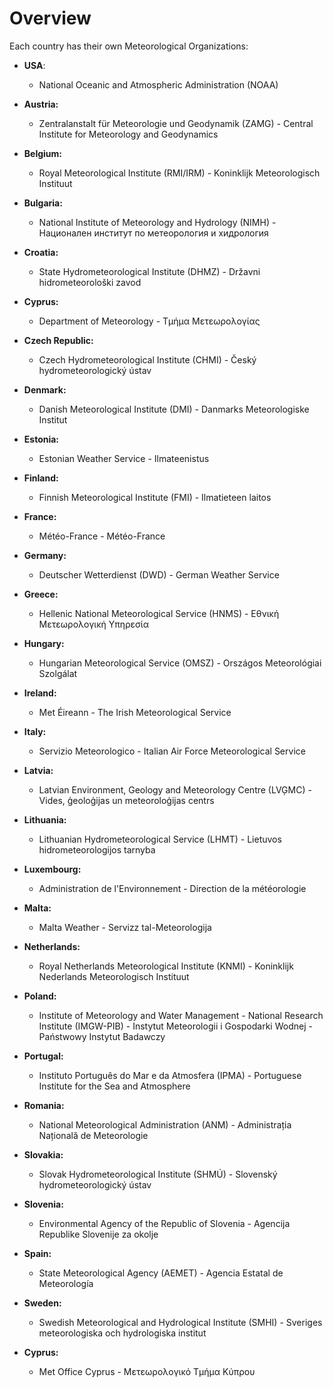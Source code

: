 # Overview

Each country has their own Meteorological Organizations:

- **USA**:
	- National Oceanic and Atmospheric Administration (NOAA)

- **Austria:**
   - Zentralanstalt für Meteorologie und Geodynamik (ZAMG) - Central Institute for Meteorology and Geodynamics

- **Belgium:**
   - Royal Meteorological Institute (RMI/IRM) - Koninklijk Meteorologisch Instituut

- **Bulgaria:**
   - National Institute of Meteorology and Hydrology (NIMH) - Национален институт по метеорология и хидрология

- **Croatia:**
   - State Hydrometeorological Institute (DHMZ) - Državni hidrometeorološki zavod

- **Cyprus:**
   - Department of Meteorology - Τμήμα Μετεωρολογίας

- **Czech Republic:**
   - Czech Hydrometeorological Institute (CHMI) - Český hydrometeorologický ústav

- **Denmark:**
   - Danish Meteorological Institute (DMI) - Danmarks Meteorologiske Institut

- **Estonia:**
   - Estonian Weather Service - Ilmateenistus

- **Finland:**
   - Finnish Meteorological Institute (FMI) - Ilmatieteen laitos

- **France:**
    - Météo-France - Météo-France

- **Germany:**
    - Deutscher Wetterdienst (DWD) - German Weather Service

- **Greece:**
    - Hellenic National Meteorological Service (HNMS) - Εθνική Μετεωρολογική Υπηρεσία

- **Hungary:**
    - Hungarian Meteorological Service (OMSZ) - Országos Meteorológiai Szolgálat

- **Ireland:**
    - Met Éireann - The Irish Meteorological Service

- **Italy:**
    - Servizio Meteorologico - Italian Air Force Meteorological Service

- **Latvia:**
    - Latvian Environment, Geology and Meteorology Centre (LVĢMC) - Vides, ģeoloģijas un meteoroloģijas centrs

- **Lithuania:**
    - Lithuanian Hydrometeorological Service (LHMT) - Lietuvos hidrometeorologijos tarnyba

- **Luxembourg:**
    - Administration de l'Environnement - Direction de la météorologie

- **Malta:**
    - Malta Weather - Servizz tal-Meteorologija

- **Netherlands:**
    - Royal Netherlands Meteorological Institute (KNMI) - Koninklijk Nederlands Meteorologisch Instituut

- **Poland:**
    - Institute of Meteorology and Water Management - National Research Institute (IMGW-PIB) - Instytut Meteorologii i Gospodarki Wodnej - Państwowy Instytut Badawczy

- **Portugal:**
    - Instituto Português do Mar e da Atmosfera (IPMA) - Portuguese Institute for the Sea and Atmosphere

- **Romania:**
    - National Meteorological Administration (ANM) - Administrația Națională de Meteorologie

- **Slovakia:**
    - Slovak Hydrometeorological Institute (SHMÚ) - Slovenský hydrometeorologický ústav

- **Slovenia:**
    - Environmental Agency of the Republic of Slovenia - Agencija Republike Slovenije za okolje

- **Spain:**
    - State Meteorological Agency (AEMET) - Agencia Estatal de Meteorología

- **Sweden:**
    - Swedish Meteorological and Hydrological Institute (SMHI) - Sveriges meteorologiska och hydrologiska institut

- **Cyprus:**
    - Met Office Cyprus - Μετεωρολογικό Τμήμα Κύπρου
